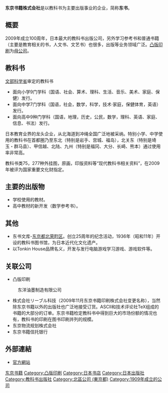 '''东京书籍株式会社'''是以教科书为主要出版事业的企业，简称'''东书'''。

== 概要 ==
2009年成立100周年，日本最大的教科书出版公司，另外学习参考书和普通书籍（主要是教育相关的书，人文书、文艺书）也很多，出版等业务领域广泛。[[凸版印刷|凸版印刷]]为[[母公司|母公司]]。

== 教科书 ==
[[文部科学省|文部科学省]]审定的教科书
*面向小学9门学科（国语、社会、算术、理科、生活、音乐、美术、家庭、保健）发行。
*面向中学7门学科（国语，社会，数学，科学，技术·家庭，保健体育，英语）发行。
*面向高中9种门学科（国语，地理，历史，公民，数学，理科、英语、家庭、信息、书法）发行。

日本教育业界的龙头企业，从北海道到冲绳全国广泛地被采纳。特别小学、中学使用的教科书在首都圈乃至东北（特别是岩手、宫城、福岛），北关东（特别是埼玉・群马县）、甲信越、北陆、九州（特别是福冈、大分、长崎、熊本）通过使用率非常高。

教科书类75，277种外挂图，原画，印版资料等“现代教科书相关资料”，在2009年被评为国家重要文化财指定。

== 主要的出版物 ==
*学校使用的教材。
*高中教材的新开发（数学参考书）。

== 其他 ==

* 东书文库-[[东京都|东京都]][[北荣町区|北荣町区]]。创立25周年的纪念活动，1936年（昭和11年）开设的教科书图书馆，为日本近代化文化遗产。
* 以Tonkin House品牌名义，开发与发行电脑游戏学习游戏、游戏软件等。

== 关联公司 ==
*凸版印刷
:东洋油墨制造有限公司
*株式会社リーブル科技（2009年11月东京书籍印刷株式会社变更名称），当然除东京书籍以外的出版社也广泛地接受订货。ASCII和技术评论社TeX组成的书籍的大部分的订单。东京书籍检定教科书中得到巨大的市场份额的情况也有，教科书的印刷在图书印刷并列的规模。
*东京物流规划株式会社
*东京书籍信托银行

== 外部連結 ==
*[http://www.tokyo-shoseki.co.jp/ 官方網站]{{Wayback|url=http://www.tokyo-shoseki.co.jp/ |date=20150331023909 }}

{{DEFAULTSORT:Tokyo Shoseki}}
[[Category:东京书籍|]]
[[Category:凸版印刷|Category:凸版印刷]]
[[Category:日本书店|Category:日本书店]]
[[Category:日本出版社|Category:日本出版社]]
[[Category:教科书出版社|Category:教科书出版社]]
[[Category:北區公司_(東京都)|Category:北區公司 (東京都)]]
[[Category:1909年成立的公司|Category:1909年成立的公司]]
